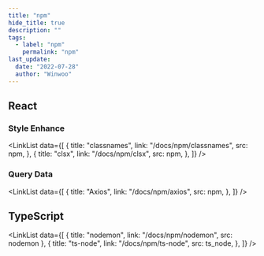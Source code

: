 ```yaml
---
title: "npm"
hide_title: true
description: ""
tags:
  - label: "npm"
    permalink: "npm"
last_update:
  date: "2022-07-28"
  author: "Winwoo"
---
```



<FeatureIcon src={npm} title="npm" />
<LinkList
  data={[
    { title: "升级 Node 版本", link: "/docs/npm/upgrade-node", src: nodejs },
    { title: "升级 npm 版本", link: "/docs/npm/upgrade-npm", src: npm },
    { title: "dotenv", link: "/docs/npm/dotenv", src: npm },
    { title: "Moment.js", link: "/docs/npm/momentjs", src: npm },
    { title: "N Module", link: "/docs/npm/n-module", src: npm },
    {
      title: "patch-package",
      link: "/docs/npm/patch-package",
      src: npm,
    },
    {
      title: "uuid",
      link: "/docs/npm/uuid",
      src: npm,
    },
  ]}
/>

## React

### Style Enhance

<LinkList
  data={[
    {
      title: "classnames",
      link: "/docs/npm/classnames",
      src: npm,
    },
    {
      title: "clsx",
      link: "/docs/npm/clsx",
      src: npm,
    },
  ]}
/>

### Query Data

<LinkList
  data={[
    {
      title: "Axios",
      link: "/docs/npm/axios",
      src: npm,
    },
  ]}
/>

## TypeScript

<LinkList
  data={[
    { title: "nodemon", link: "/docs/npm/nodemon", src: nodemon },
    {
      title: "ts-node",
      link: "/docs/npm/ts-node",
      src: ts_node,
    },
  ]}
/>
